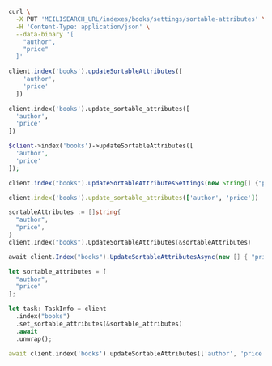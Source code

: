 <CodeGroup>

```bash cURL
curl \
  -X PUT 'MEILISEARCH_URL/indexes/books/settings/sortable-attributes' \
  -H 'Content-Type: application/json' \
  --data-binary '[
    "author",
    "price"
  ]'
```

```javascript JS
client.index('books').updateSortableAttributes([
    'author',
    'price'
  ])
```

```python Python
client.index('books').update_sortable_attributes([
  'author',
  'price'
])
```

```php PHP
$client->index('books')->updateSortableAttributes([
  'author',
  'price'
]);
```

```java Java
client.index("books").updateSortableAttributesSettings(new String[] {"price", "author"});
```

```ruby Ruby
client.index('books').update_sortable_attributes(['author', 'price'])
```

```go Go
sortableAttributes := []string{
  "author",
  "price",
}
client.Index("books").UpdateSortableAttributes(&sortableAttributes)
```

```csharp C#
await client.Index("books").UpdateSortableAttributesAsync(new [] { "price", "author" });
```

```rust Rust
let sortable_attributes = [
  "author",
  "price"
];

let task: TaskInfo = client
  .index("books")
  .set_sortable_attributes(&sortable_attributes)
  .await
  .unwrap();
```

```dart Dart
await client.index('books').updateSortableAttributes(['author', 'price']);
```
</CodeGroup>